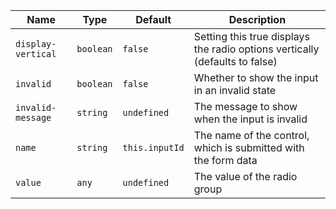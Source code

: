 
  | Name | Type | Default | Description |
| --- | --- | --- | --- |
| `display-vertical` | `boolean` | `false` | Setting this true displays the radio options vertically (defaults to false) |
| `invalid` | `boolean` | `false` | Whether to show the input in an invalid state |
| `invalid-message` | `string` | `undefined` | The message to show when the input is invalid |
| `name` | `string` | `this.inputId` | The name of the control, which is submitted with the form data |
| `value` | `any` | `undefined` | The value of the radio group |

